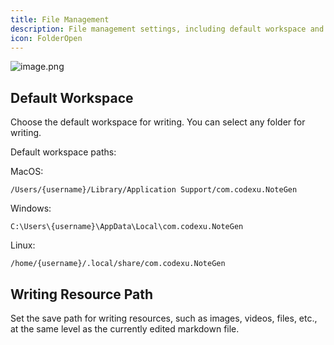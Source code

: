 ```yaml
---
title: File Management
description: File management settings, including default workspace and writing resource path configuration.
icon: FolderOpen
---
```


![image.png](https://s2.loli.net/2025/07/10/1r2D6Hb8XqwK3QV.png)

## Default Workspace

Choose the default workspace for writing. You can select any folder for writing.

Default workspace paths:

MacOS:
```
/Users/{username}/Library/Application Support/com.codexu.NoteGen
```

Windows:
```
C:\Users\{username}\AppData\Local\com.codexu.NoteGen
```

Linux:
```
/home/{username}/.local/share/com.codexu.NoteGen
```

## Writing Resource Path

Set the save path for writing resources, such as images, videos, files, etc., at the same level as the currently edited markdown file.
